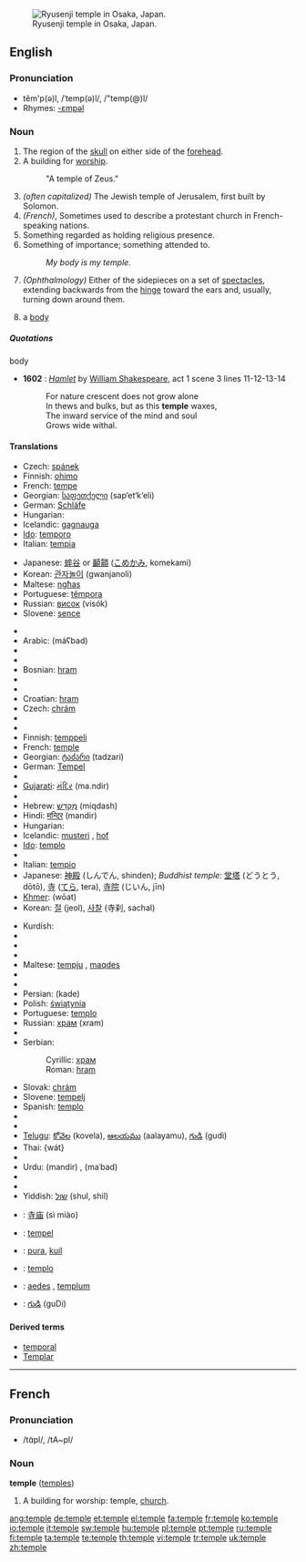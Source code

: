 [[Image:Ryusenji-Temple01.JPG|thumb|right|Ryusenji temple in Osaka, Japan.]]
==English==

===Pronunciation===
*tĕm'p(ə)l, /ˈtemp(ə)l/, /"temp(@)l/
*Rhymes: [[Rhymes:English:-ɛmpəl|-ɛmpəl]]

===Noun===
{{en-noun}}

# The region of the [[skull]] on either side of the [[forehead]].
# A building for [[worship]].
#:"A temple of Zeus."
# ''(often capitalized)'' The Jewish temple of Jerusalem, first built by Solomon.
# ''(French)'', Sometimes used to describe a protestant church in French-speaking nations.
# Something regarded as holding religious presence.
# Something of importance; something attended to.
#:''My body is my temple.''
# ''(Ophthalmology)'' Either of the sidepieces on a set of [[spectacles]], extending backwards from the [[hinge]] toward the ears and, usually, turning down around them.
# {{obsolete}} a [[body]]
=====Quotations=====
;body
*'''1602''' : ''[[s:Hamlet|Hamlet]]'' by [[w:William Shakespeare|William Shakespeare]], act 1 scene 3 lines 11-12-13-14
*: For nature crescent does not grow alone
*: In thews and bulks, but as this '''temple''' waxes, 
*: The inward service of the mind and soul
*: Grows wide withal.

====Translations====
{{trans-top|region of skull}}
*Czech: [[spánek]] {{m}}
*Finnish: [[ohimo]]
*French: [[tempe]] {{f}}
*Georgian: [[საფეთქელი]] (sap‘et‘k‘eli)
*German: [[Schläfe]] {{f}}
*Hungarian: {{t|hu|halánték}}
*Icelandic: [[gagnauga]] {{n}}
*[[Ido]]: [[temporo]]
*Italian: [[tempia]] {{f}}
{{trans-mid}}
*Japanese: [[蟀谷]] or [[顳顬]] ([[こめかみ]], komekami)
*Korean: [[관자놀이]] (gwanjanoli)
*Maltese: [[ngħas]] {{m}}
*Portuguese: [[têmpora]] {{f}}
*Russian: [[висок]] (visók) {{m}}
*Slovene: [[sence]] {{n}}
{{trans-bottom}}

{{trans-top|worship place}}
*{{trreq|Albanian}}
*Arabic: {{Arab|[[معبد|مَعْبَد]]}} (máʕbad) {{m}}
*{{trreq|Armenian}}
*{{trreq|Basque}}
*Bosnian: [[hram]] {{m}}
*{{trreq|Bulgarian}}
*{{trreq|Chinese}}
*Croatian: [[hram]] {{m}}
*Czech: [[chrám]] {{m}}
*{{trreq|Danish}}
*{{trreq|Dutch}}
*Finnish: [[temppeli]]
*French: [[temple#French|temple]] {{m}}
*Georgian: [[ტაძარი]] (tadzari)
*German: [[Tempel]] {{m}}
*{{trreq|Greek}}
*[[Gujarati]]: [[મંદિર]] (ma.ndir) {{n}}
*{{trreq|Hawaiian}}
*Hebrew: [[מקדש|מִקְדָּשׁ]] (miqdash) {{m}}
*Hindi: [[मन्दिर]] (mandir) {{m}}
*Hungarian: {{t|hu|templom}}
*Icelandic: [[musteri]] {{n}}, [[hof]] {{n}}
*[[Ido]]: [[templo]]
*{{trreq|Indonesian}}
*Italian: [[tempio]] {{m}}
*Japanese: [[神殿]] (しんでん, shinden); ''Buddhist temple:'' [[堂塔]] (どうとう, dōtō), [[寺]] ([[てら]], tera), [[寺院]] (じいん, jīn)
*[[Khmer]]: {{KMchar|[[វត្ត]]}} (wōat)
*Korean: [[절]] (jeol), [[사찰]] (寺刹, sachal)
{{trans-mid}}
*Kurdish: {{KUchar|[[په‌رستگا]]}}
*{{trreq|Latin}}
*{{trreq|Latvian}}
*{{trreq|Lithuanian}}
*Maltese: [[tempju]] {{m}}, [[maqdes]] {{m}}
*{{trreq|Mongolian}}
*{{trreq|Old English}}
*Persian: {{fa-Arab|[[کده]]}} (kade)
*Polish: [[świątynia]] {{f}}
*Portuguese: [[templo]] {{m}}
*Russian: [[храм]] (xram) {{m}}
*{{trreq|Sanskrit}}
*Serbian:
*:Cyrillic: [[храм#Serbian|храм]] {{m}}
*:Roman: [[hram#Serbian|hram]] {{m}}
*Slovak: [[chrám#Slovak|chrám]] {{m}}
*Slovene: [[tempelj]] {{m}}
*Spanish: [[templo]] {{m}}
*{{trreq|Swahili}}
*{{trreq|Tamil}}
*[[Telugu]]: [[కోవెల]] (kovela), [[ఆలయము]] (aalayamu), [[గుడి]] (gudi)
*Thai: {{Thai|[[วัด]]}} {wát}
*{{trreq|Turkish}}
*Urdu: {{ur-Arab|[[مندر]]}} (mandir) {{m}}, {{ur-Arab|[[معبد]]}} (maʿbad) {{m}}
*{{trreq|Vietnamese}}
*{{trreq|Welsh}}
*Yiddish: [[שול]] (shul, shil) {{f}}
{{trans-bottom}}

{{trans-top|holding the religious presence}}
{{trans-mid}}
{{trans-bottom}}

{{trans-top|something of importance}}
{{trans-mid}}
{{trans-bottom}}

{{checktrans-top}}
*{{ttbc|Chinese}}: [[寺庙]] (sì miào)
*{{ttbc|Dutch}}: [[tempel]] {{m}}
*{{ttbc|Indonesian}}: [[pura]], [[kuil]]
*{{ttbc|Interlingua}}: [[templo]]
*{{ttbc|Latin}}: [[aedes]] {{f}}, [[templum]] {{n}}
*{{ttbc|Telugu}}: [[గుడి]] (guDi)
{{checktrans-bottom}}

====Derived terms====
*[[temporal]]
*[[Templar]]

----

==French==

===Pronunciation===
*/tɑ̃pl/, /tA~pl/

===Noun===
'''temple''' {{m}} ([[temples]])

# A building for worship: temple, [[church]].

[[ang:temple]]
[[de:temple]]
[[et:temple]]
[[el:temple]]
[[fa:temple]]
[[fr:temple]]
[[ko:temple]]
[[io:temple]]
[[it:temple]]
[[sw:temple]]
[[hu:temple]]
[[pl:temple]]
[[pt:temple]]
[[ru:temple]]
[[fi:temple]]
[[ta:temple]]
[[te:temple]]
[[th:temple]]
[[vi:temple]]
[[tr:temple]]
[[uk:temple]]
[[zh:temple]]